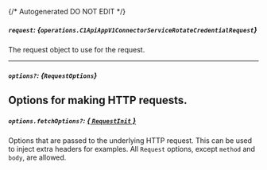{/* Autogenerated DO NOT EDIT  */}

##### `request`: *{`operations.C1ApiAppV1ConnectorServiceRotateCredentialRequest`}*
The request object to use for the request.

<Collapsible openLabel={Labels.showProperties} closeLabel={Labels.hideProperties}>
  <C1ApiAppV1ConnectorServiceRotateCredentialRequest />
</Collapsible>

---
##### `options?`: *{`RequestOptions`}*
Options for making HTTP requests.
---
##### `options.fetchOptions?`: [*{ `RequestInit` }*](https://developer.mozilla.org/en-US/docs/Web/API/Request/Request#options)
Options that are passed to the underlying HTTP request. This can be used to inject extra headers for examples. All `Request` options, except `method` and `body`, are allowed.

